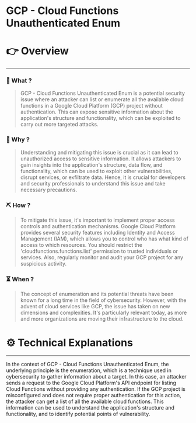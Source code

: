 # GCP - Cloud Functions Unauthenticated Enum


# 👉 Overview

---

### 👀 What ?

> GCP - Cloud Functions Unauthenticated Enum is a potential security issue where an attacker can list or enumerate all the available cloud functions in a Google Cloud Platform (GCP) project without authentication. This can expose sensitive information about the application's structure and functionality, which can be exploited to carry out more targeted attacks.
> 

### 🧐 Why ?

> Understanding and mitigating this issue is crucial as it can lead to unauthorized access to sensitive information. It allows attackers to gain insights into the application's structure, data flow, and functionality, which can be used to exploit other vulnerabilities, disrupt services, or exfiltrate data. Hence, it is crucial for developers and security professionals to understand this issue and take necessary precautions.
> 

### ⛏️ How ?

> To mitigate this issue, it's important to implement proper access controls and authentication mechanisms. Google Cloud Platform provides several security features including Identity and Access Management (IAM), which allows you to control who has what kind of access to which resources. You should restrict the 'cloudfunctions.functions.list' permission to trusted individuals or services. Also, regularly monitor and audit your GCP project for any suspicious activity.
> 

### ⏳ When ?

> The concept of enumeration and its potential threats have been known for a long time in the field of cybersecurity. However, with the advent of cloud services like GCP, the issue has taken on new dimensions and complexities. It's particularly relevant today, as more and more organizations are moving their infrastructure to the cloud.
> 

# ⚙️ Technical Explanations

---

In the context of GCP - Cloud Functions Unauthenticated Enum, the underlying principle is the enumeration, which is a technique used in cybersecurity to gather information about a target. In this case, an attacker sends a request to the Google Cloud Platform's API endpoint for listing Cloud Functions without providing any authentication. If the GCP project is misconfigured and does not require proper authentication for this action, the attacker can get a list of all the available cloud functions. This information can be used to understand the application's structure and functionality, and to identify potential points of vulnerability.
